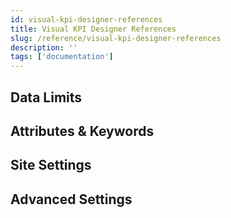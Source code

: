 ```yaml
---
id: visual-kpi-designer-references
title: Visual KPI Designer References
slug: /reference/visual-kpi-designer-references
description: ''
tags: ['documentation']
---
```


## Data Limits

<CardList cols={3}>
  <Card 
    title="Attributes"
    link="/reference/visual-kpi-designer/data-limits/attributes"
  />
  <Card 
    title="Default Ranges"
    link="/reference/visual-kpi-designer/data-limits/default-ranges"
  />
  <Card 
    title="Groups"
    link="/reference/visual-kpi-designer/data-limits/groups"
  />
  <Card 
    title="Interfaces"
    link="/reference/visual-kpi-designer/data-limits/interfaces"
  />
  <Card 
    title="KPIs"
    link="/reference/visual-kpi-designer/data-limits/kpis"
  />
  <Card 
    title="Links"
    link="/reference/visual-kpi-designer/data-limits/links"
  />
  <Card 
    title="Trend Ranges"
    link="/reference/visual-kpi-designer/data-limits/trend-ranges"
  />
  <Card 
    title="Trends"
    link="/reference/visual-kpi-designer/data-limits/trends"
  />
  <Card 
    title="Website Configuration"
    link="/reference/visual-kpi-designer/data-limits/website-configuration"
  />
</CardList>


## Attributes & Keywords

<CardList cols={3}>
  <Card 
    title="Bar Charts"
    link="/reference/visual-kpi-designer/attributes-and-keywords/bar-charts"
  />
  <Card 
    title="Embedded Content"
    link="/reference/visual-kpi-designer/attributes-and-keywords/embedded-content"
  />
  <Card 
    title="Gantt Charts"
    link="/reference/visual-kpi-designer/attributes-and-keywords/gantt-charts"
  />
  <Card 
    title="Groups"
    link="/reference/visual-kpi-designer/attributes-and-keywords/groups"
  />
  <Card 
    title="KPIs"
    link="/reference/visual-kpi-designer/attributes-and-keywords/kpis"
  />
  <Card 
    title="Managed Trends"
    link="/reference/visual-kpi-designer/attributes-and-keywords/managed-trends"
  />
  <Card 
    title="Pareto Charts"
    link="/reference/visual-kpi-designer/attributes-and-keywords/pareto-charts"
  />
  <Card 
    title="Pie Charts"
    link="/reference/visual-kpi-designer/attributes-and-keywords/pie-charts"
  />
  <Card 
    title="Tables"
    link="/reference/visual-kpi-designer/attributes-and-keywords/tables"
  />
  <Card 
    title="XY Plots"
    link="/reference/visual-kpi-designer/attributes-and-keywords/xy-plots"
  />
</CardList>

## Site Settings

<CardList cols={3}>
  <Card 
    title="Alerts"
    link="/reference/visual-kpi-designer/site-settings/alerts"
  />
  <Card 
    title="Chart Color"
    link="/reference/visual-kpi-designer/site-settings/chart-color"
  />
  <Card 
    title="Chart Dates"
    link="/reference/visual-kpi-designer/site-settings/chart-dates"
  />
  <Card 
    title="Chart Ranges"
    link="/reference/visual-kpi-designer/site-settings/chart-ranges"
  />
  <Card 
    title="Contacts"
    link="/reference/visual-kpi-designer/site-settings/contacts"
  />
  <Card 
    title="Dashboards"
    link="/reference/visual-kpi-designer/site-settings/dashboards"
  />
  <Card 
    title="Default Ranges"
    link="/reference/visual-kpi-designer/site-settings/default-ranges"
  />
  <Card 
    title="Event Ranges"
    link="/reference/visual-kpi-designer/site-settings/event-ranges"
  />
  <Card 
    title="Features"
    link="/reference/visual-kpi-designer/site-settings/features"
  />
  <Card 
    title="KPI Status"
    link="/reference/visual-kpi-designer/site-settings/kpi-status"
  />
  <Card 
    title="Profiles Groups"
    link="/reference/visual-kpi-designer/site-settings/profiles-groups"
  />
  <Card 
    title="Profiles"
    link="/reference/visual-kpi-designer/site-settings/profiles"
  />
  <Card 
    title="Visual KPI Website"
    link="/reference/visual-kpi-designer/site-settings/visual-kpi-website"
  />
</CardList>

## Advanced Settings

<CardList cols={3}>
  <Card 
    title="Attributes"
    link="/reference/visual-kpi-designer/advanced-site-settings/attributes"
  />
  <Card 
    title="Interfaces"
    link="/reference/visual-kpi-designer/advanced-site-settings/interfaces"
  />
  <Card 
    title="Nav Bar Links"
    link="/reference/visual-kpi-designer/advanced-site-settings/nav-bar-links"
  />
  <Card 
    title="Site Rollups"
    link="/reference/visual-kpi-designer/advanced-site-settings/site-rollups"
  />
</CardList>
